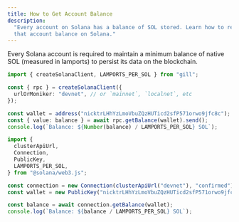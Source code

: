 ```yaml
---
title: How to Get Account Balance
description:
  "Every account on Solana has a balance of SOL stored. Learn how to retrieve
  that account balance on Solana."
---
```


Every Solana account is required to maintain a minimum balance of native SOL
(measured in lamports) to persist its data on the blockchain.

<CodeTabs storage="cookbook">

```typescript !! title="gill"
import { createSolanaClient, LAMPORTS_PER_SOL } from "gill";

const { rpc } = createSolanaClient({
  urlOrMoniker: "devnet", // or `mainnet`, `localnet`, etc
});

const wallet = address("nicktrLHhYzLmoVbuZQzHUTicd2sfP571orwo9jfc8c");
const { value: balance } = await rpc.getBalance(wallet).send();
console.log(`Balance: ${Number(balance) / LAMPORTS_PER_SOL} SOL`);
```

```typescript !! title="web3.js"
import {
  clusterApiUrl,
  Connection,
  PublicKey,
  LAMPORTS_PER_SOL,
} from "@solana/web3.js";

const connection = new Connection(clusterApiUrl("devnet"), "confirmed");
const wallet = new PublicKey("nicktrLHhYzLmoVbuZQzHUTicd2sfP571orwo9jfc8c");

const balance = await connection.getBalance(wallet);
console.log(`Balance: ${balance / LAMPORTS_PER_SOL} SOL`);
```

</CodeTabs>
